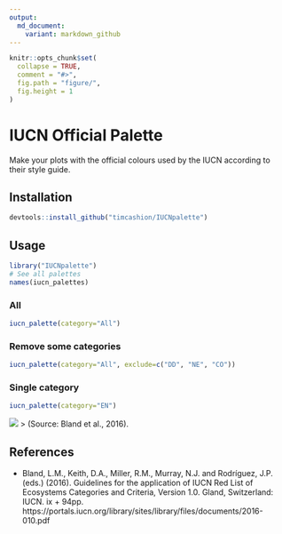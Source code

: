 ```yaml
---
output:
  md_document:
    variant: markdown_github
---
```


<!-- README.md is generated from README.Rmd. Please edit that file -->

```r
knitr::opts_chunk$set(
  collapse = TRUE,
  comment = "#>",
  fig.path = "figure/",
  fig.height = 1
)
```

# IUCN Official Palette
<!-- ![CRAN Downloads](http://cranlogs.r-pkg.org/badges/) -->



Make your plots with the official colours used by the IUCN according to their style guide. 

## Installation


```r
devtools::install_github("timcashion/IUCNpalette")
```

## Usage

```r
library("IUCNpalette")
# See all palettes
names(iucn_palettes)
```


### All

```r
iucn_palette(category="All")
```

### Remove some categories

```r
iucn_palette(category="All", exclude=c("DD", "NE", "CO"))
```


### Single category
```r
iucn_palette(category="EN")
```




![](IUCN_RGB.PNG)
> (Source: Bland et al., 2016). 

## References

- Bland, L.M., Keith, D.A., Miller, R.M., Murray, N.J. and Rodríguez, J.P. (eds.) (2016).
Guidelines for the application of IUCN Red List of Ecosystems Categories and
Criteria, Version 1.0. Gland, Switzerland: IUCN. ix + 94pp. https://portals.iucn.org/library/sites/library/files/documents/2016-010.pdf


